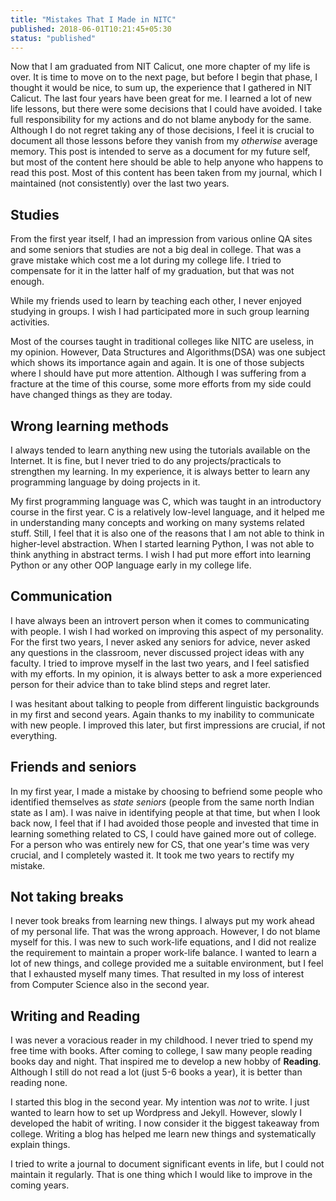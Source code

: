 ```yaml
---
title: "Mistakes That I Made in NITC"
published: 2018-06-01T10:21:45+05:30
status: "published"
---
```


Now that I am graduated from NIT Calicut, one more chapter of my life is over.
It is time to move on to the next page, but before I begin that phase, I thought
it would be nice, to sum up, the experience that I gathered in NIT Calicut. The
last four years have been great for me. I learned a lot of new life lessons, but
there were some decisions that I could have avoided. I take full responsibility
for my actions and do not blame anybody for the same. Although I do not regret
taking any of those decisions, I feel it is crucial to document all those
lessons before they vanish from my _otherwise_ average memory. This post is
intended to serve as a document for my future self, but most of the content here
should be able to help anyone who happens to read this post. Most of this
content has been taken from my journal, which I maintained (not consistently)
over the last two years.

## Studies

From the first year itself, I had an impression from various online QA sites and
some seniors that studies are not a big deal in college. That was a grave
mistake which cost me a lot during my college life. I tried to compensate for it
in the latter half of my graduation, but that was not enough.

While my friends used to learn by teaching each other, I never enjoyed studying
in groups. I wish I had participated more in such group learning activities.

Most of the courses taught in traditional colleges like NITC are useless, in my
opinion. However, Data Structures and Algorithms(DSA) was one subject which
shows its importance again and again. It is one of those subjects where I should
have put more attention. Although I was suffering from a fracture at the time of
this course, some more efforts from my side could have changed things as they
are today.

## Wrong learning methods

I always tended to learn anything new using the tutorials available on the
Internet. It is fine, but I never tried to do any projects/practicals to
strengthen my learning. In my experience, it is always better to learn any
programming language by doing projects in it.

My first programming language was C, which was taught in an introductory course
in the first year. C is a relatively low-level language, and it helped me in
understanding many concepts and working on many systems related stuff. Still, I
feel that it is also one of the reasons that I am not able to think in
higher-level abstraction. When I started learning Python, I was not able to
think anything in abstract terms. I wish I had put more effort into learning
Python or any other OOP language early in my college life.

## Communication

I have always been an introvert person when it comes to communicating with
people. I wish I had worked on improving this aspect of my personality. For the
first two years, I never asked any seniors for advice, never asked any questions
in the classroom, never discussed project ideas with any faculty. I tried to
improve myself in the last two years, and I feel satisfied with my efforts. In
my opinion, it is always better to ask a more experienced person for their
advice than to take blind steps and regret later.

I was hesitant about talking to people from different linguistic backgrounds in
my first and second years. Again thanks to my inability to communicate with new
people. I improved this later, but first impressions are crucial, if not
everything.

## Friends and seniors

In my first year, I made a mistake by choosing to befriend some people who
identified themselves as _state seniors_ (people from the same north Indian
state as I am). I was naive in identifying people at that time, but when I look
back now, I feel that if I had avoided those people and invested that time in
learning something related to CS, I could have gained more out of college. For a
person who was entirely new for CS, that one year's time was very crucial, and I
completely wasted it. It took me two years to rectify my mistake.

## Not taking breaks

I never took breaks from learning new things. I always put my work ahead of my
personal life. That was the wrong approach. However, I do not blame myself for
this. I was new to such work-life equations, and I did not realize the
requirement to maintain a proper work-life balance. I wanted to learn a lot of
new things, and college provided me a suitable environment, but I feel that I
exhausted myself many times. That resulted in my loss of interest from Computer
Science also in the second year.

## Writing and Reading

I was never a voracious reader in my childhood. I never tried to spend my free
time with books. After coming to college, I saw many people reading books day
and night. That inspired me to develop a new hobby of **Reading**. Although I
still do not read a lot (just 5-6 books a year), it is better than reading none.

I started this blog in the second year. My intention was _not_ to write. I just
wanted to learn how to set up Wordpress and Jekyll. However, slowly I developed
the habit of writing. I now consider it the biggest takeaway from college.
Writing a blog has helped me learn new things and systematically explain things.

I tried to write a journal to document significant events in life, but I could
not maintain it regularly. That is one thing which I would like to improve in
the coming years.

